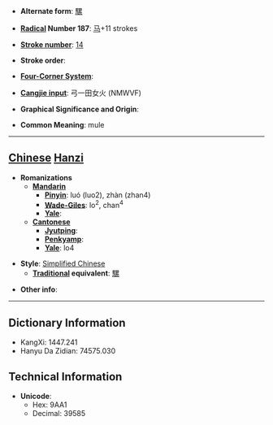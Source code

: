 * '''Alternate form''': [[騾]]

* '''[[Wiktionary:Chinese radical index| Radical]] Number 187''': [[Wiktionary:Chinese radical index 马|马]]+11 strokes

* '''[[Wiktionary:Chinese total strokes index|Stroke number]]''': [[Wiktionary:Chinese total strokes index 14|14]]

* '''Stroke order''': 

* '''[[Wiktionary:Chinese four corner index|Four-Corner System]]''': 

* '''[[Wiktionary:Chinese Cangjie index|Cangjie input]]''': 弓一田女火 (NMWVF)

* '''Graphical Significance and Origin''': 

* '''Common Meaning''': mule

----

== [[Chinese]] [[Hanzi]] ==

* '''Romanizations'''
** '''[[Mandarin]]'''
*** '''[[Pinyin]]''': luó (luo2), zhàn (zhan4)
*** '''[[Wade-Giles]]''': lo<sup>2</sup>, chan<sup>4</sup>
*** '''[[Yale]]''': 
** '''[[Cantonese]]'''
*** '''[[Jyutping]]''':
*** '''[[Penkyamp]]''': 
*** '''[[Yale]]''': lo4

* '''Style''': [[Simplified Chinese]] 
** '''[[Traditional Chinese|Traditional]] equivalent''': [[騾]]

* '''Other info''': 

----

== Dictionary Information ==

* KangXi: 1447.241
* Hanyu Da Zidian: 74575.030

== Technical Information ==

* '''Unicode''':
** Hex: 9AA1
** Decimal: 39585